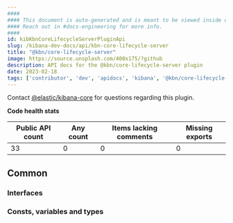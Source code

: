 ```yaml
---
####
#### This document is auto-generated and is meant to be viewed inside our experimental, new docs system.
#### Reach out in #docs-engineering for more info.
####
id: kibKbnCoreLifecycleServerPluginApi
slug: /kibana-dev-docs/api/kbn-core-lifecycle-server
title: "@kbn/core-lifecycle-server"
image: https://source.unsplash.com/400x175/?github
description: API docs for the @kbn/core-lifecycle-server plugin
date: 2023-02-18
tags: ['contributor', 'dev', 'apidocs', 'kibana', '@kbn/core-lifecycle-server']
---
```




Contact [@elastic/kibana-core](https://github.com/orgs/elastic/teams/kibana-core) for questions regarding this plugin.

**Code health stats**

| Public API count  | Any count | Items lacking comments | Missing exports |
|-------------------|-----------|------------------------|-----------------|
| 33 | 0 | 0 | 0 |

## Common

### Interfaces
<DocDefinitionList data={kbnCoreLifecycleServerObj.common.interfaces}/>

### Consts, variables and types
<DocDefinitionList data={kbnCoreLifecycleServerObj.common.misc}/>

